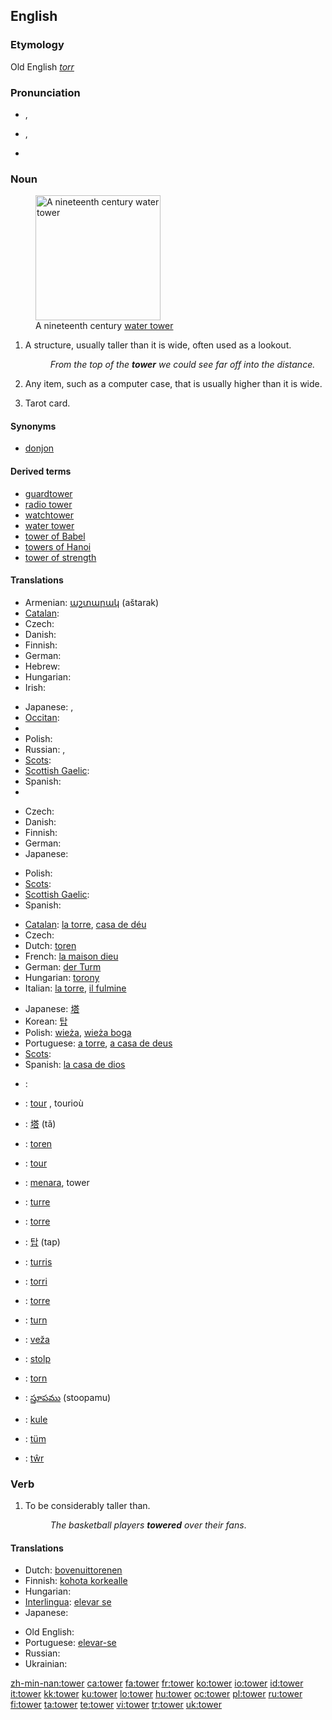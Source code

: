 ==English==

===Etymology===
Old English ''[[torr]]''

===Pronunciation===
* {{a|RP}} {{IPA|/ˈtaʊə/}}, {{SAMPA|/"taU@/}}
* {{a|GenAm}} {{IPA|/ˈtaʊɚ/}}, {{SAMPA|/"taU@`/}}
* {{audio|en-us-tower.ogg|Audio (US)}}
*: {{rhymes|aʊə(r)}}

===Noun===
{{wikipedia}}
{{en-noun}}
[[Image:FtThomasTower.jpg|200px|right|thumb|A nineteenth century [[water tower]]]]

# A structure, usually taller than it is wide, often used as a lookout.
#: ''From the top of the '''tower''' we could see far off into the distance.''
# {{figuratively}} Any item, such as a computer case, that is usually higher than it is wide.
# {{rfc-sense}} Tarot card.

====Synonyms====
* [[donjon]]

====Derived terms====
* [[guardtower]]
* [[radio tower]]
* [[watchtower]]
* [[water tower]]
* [[tower of Babel]]
* [[towers of Hanoi]]
* [[tower of strength]]

====Translations====
{{trans-top|structure}}
* Armenian: [[աշտարակ]] (aštarak)
* [[Catalan]]: {{t-|ca|torre|f}}
* Czech: {{t-|cs|věž|f}}
* Danish: {{t-|da|tårn|n}}
* Finnish: {{t+|fi|torni}}
* German: {{t+|de|Turm|m}}
* Hebrew: {{t+|he|מגדל|m|tr=migdal|sc=Hebr}}
* Hungarian: {{t+|hu|torony}}
* Irish: {{t|ga|túr|m}}
{{trans-mid}}
* Japanese: {{t+|ja|塔|tr=tō|sc=Jpan}}, {{t|ja|タワー|tr=tawā|sc=Jpan}}
* [[Occitan]]: {{t-|oc|torre|f|xs=Occitan}}
* {{trreq|Old English}}
* Polish: {{t+|pl|wieża|f}}
* Russian: {{t+|ru|башня|f|tr=bášn'a|sc=Cyrl}}, {{t|ru|вышка|f|tr=výška|sc=Cyrl}}
* [[Scots]]: {{t-|sco|tour}}
* [[Scottish Gaelic]]: {{t-|gd|tùr|m}}
* Spanish: {{t+|es|torre|f}}
* {{trreq|Welsh}}
{{trans-bottom}}

{{trans-top|''(figuratively)'' any item that is higher than it is wide}}
* Czech: {{t-|cs|věž|f}}
* Danish: {{t-|da|tårn|n}}
* Finnish: {{t+|fi|torni}}
* German: {{t+|de|Turm|m}}
* Japanese: {{t|ja|タワー|tr=tawā|sc=Jpan}}
{{trans-mid}}
* Polish: {{t+|pl|wieża|f}}
* [[Scots]]: {{t-|sco|tour}}
* [[Scottish Gaelic]]: {{t-|gd|tùr|m}}
* Spanish: {{t+|es|torre|f}}
{{trans-bottom}}

{{trans-top|Tarot card}}
* [[Catalan]]: [[la torre]], [[casa de déu]]
* Czech: {{t-|cs|věž|f}}
* Dutch: [[toren]]
* French: [[la maison dieu]]
* German: [[der Turm]]
* Hungarian: [[torony]]
* Italian: [[la torre]], [[il fulmine]]
{{trans-mid}}
* Japanese: [[塔]]
* Korean: [[탑]]
* Polish: [[wieża]], [[wieża boga]]
* Portuguese: [[a torre]], [[a casa de deus]]
* [[Scots]]: {{t-|sco|tour}}
* Spanish: [[la casa de dios]]
{{trans-bottom}}

{{checktrans-top}}
* {{ttbc|Arabic}}: {{Arab|[[برج]]}} {{unicode|(burj)}}
* {{ttbc|Breton}}: [[tour#Breton|tour]] {{m}}, tourioù {{p}}
* {{ttbc|Chinese}}: [[塔]] (tǎ)
* {{ttbc|Dutch}}: [[toren]] {{m}}
* {{ttbc|French}}: [[tour#French|tour]] {{f}}
* {{ttbc|Indonesian}}: [[menara]], tower
* {{ttbc|Interlingua}}: [[turre]]
* {{ttbc|Italian}}: [[torre]] {{f}}
* {{ttbc|Korean}}: [[탑]] (tap)
* {{ttbc|Latin}}: [[turris]] {{f}}
* {{ttbc|Maltese}}: [[torri]] {{m}}
{{checktrans-mid}}
* {{ttbc|Portuguese}}: [[torre]] {{f}}
* {{ttbc|Romanian}}: [[turn#Romanian|turn]] {{n}}
* {{ttbc|Slovak}}: [[veža]] {{f}}
* {{ttbc|Slovene}}: [[stolp]] {{m}}
* {{ttbc|Swedish}}: [[torn#Swedish|torn]]
* {{ttbc|Telugu}}: [[స్తూపము]] (stoopamu)
* {{ttbc|Turkish}}: [[kule]]
* {{ttbc|Volapük}}: [[tüm]]
* {{ttbc|Welsh}}: [[tŵr]]
{{checktrans-bottom}}

===Verb===
{{en-verb|towers|towering|towered}}

# To be considerably taller than.
#: ''The basketball players '''towered''' over their fans''.

====Translations====
{{trans-top|to be considerably taller than}}
* Dutch: [[bovenuittorenen]]
* Finnish: [[kohota korkealle]]
* Hungarian: {{t|hu|tornyosul}}
* [[Interlingua]]: [[elevar se]]
* Japanese: {{t|ja|そびえ立つ|tr=sobie tatsu|sc=Jpan}}
{{trans-mid}}
* Old English: {{t-|ang|hlifian|xs=Old English}}
* Portuguese: [[elevar-se]]
* Russian: {{t|ru|возвышаться|tr=vozvyšát’s’a|sc=Cyrl}} {{impf}}
* Ukrainian: {{t|uk|височіти|sc=Cyrl|xs=Ukrainian}}
{{trans-bottom}}

[[zh-min-nan:tower]]
[[ca:tower]]
[[fa:tower]]
[[fr:tower]]
[[ko:tower]]
[[io:tower]]
[[id:tower]]
[[it:tower]]
[[kk:tower]]
[[ku:tower]]
[[lo:tower]]
[[hu:tower]]
[[oc:tower]]
[[pl:tower]]
[[ru:tower]]
[[fi:tower]]
[[ta:tower]]
[[te:tower]]
[[vi:tower]]
[[tr:tower]]
[[uk:tower]]